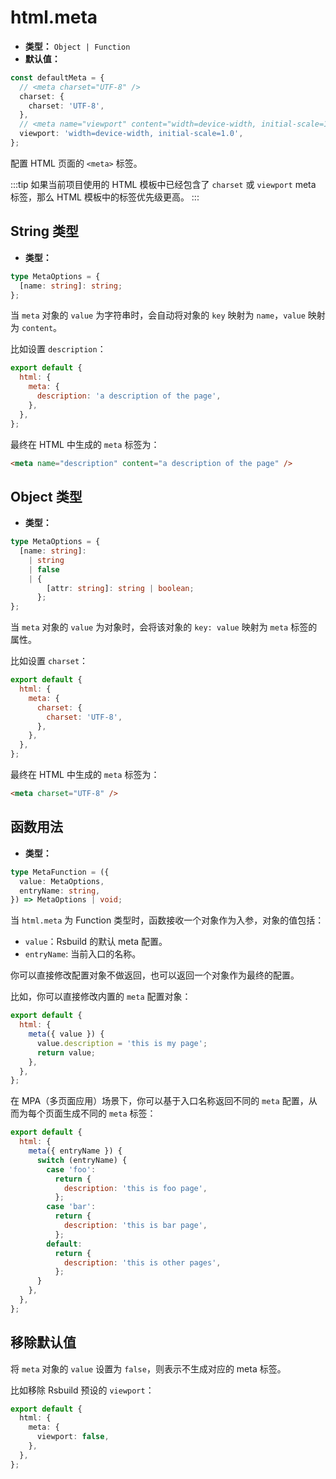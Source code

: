 # html.meta

- **类型：** `Object | Function`
- **默认值：**

```ts
const defaultMeta = {
  // <meta charset="UTF-8" />
  charset: {
    charset: 'UTF-8',
  },
  // <meta name="viewport" content="width=device-width, initial-scale=1.0" />
  viewport: 'width=device-width, initial-scale=1.0',
};
```

配置 HTML 页面的 `<meta>` 标签。

:::tip
如果当前项目使用的 HTML 模板中已经包含了 `charset` 或 `viewport` meta 标签，那么 HTML 模板中的标签优先级更高。
:::

## String 类型

- **类型：**

```ts
type MetaOptions = {
  [name: string]: string;
};
```

当 `meta` 对象的 `value` 为字符串时，会自动将对象的 `key` 映射为 `name`，`value` 映射为 `content`。

比如设置 `description`：

```js
export default {
  html: {
    meta: {
      description: 'a description of the page',
    },
  },
};
```

最终在 HTML 中生成的 `meta` 标签为：

```html
<meta name="description" content="a description of the page" />
```

## Object 类型

- **类型：**

```ts
type MetaOptions = {
  [name: string]:
    | string
    | false
    | {
        [attr: string]: string | boolean;
      };
};
```

当 `meta` 对象的 `value` 为对象时，会将该对象的 `key: value` 映射为 `meta` 标签的属性。

比如设置 `charset`：

```js
export default {
  html: {
    meta: {
      charset: {
        charset: 'UTF-8',
      },
    },
  },
};
```

最终在 HTML 中生成的 `meta` 标签为：

```html
<meta charset="UTF-8" />
```

## 函数用法

- **类型：**

```ts
type MetaFunction = ({
  value: MetaOptions,
  entryName: string,
}) => MetaOptions | void;
```

当 `html.meta` 为 Function 类型时，函数接收一个对象作为入参，对象的值包括：

- `value`：Rsbuild 的默认 meta 配置。
- `entryName`: 当前入口的名称。

你可以直接修改配置对象不做返回，也可以返回一个对象作为最终的配置。

比如，你可以直接修改内置的 `meta` 配置对象：

```js
export default {
  html: {
    meta({ value }) {
      value.description = 'this is my page';
      return value;
    },
  },
};
```

在 MPA（多页面应用）场景下，你可以基于入口名称返回不同的 `meta` 配置，从而为每个页面生成不同的 `meta` 标签：

```js
export default {
  html: {
    meta({ entryName }) {
      switch (entryName) {
        case 'foo':
          return {
            description: 'this is foo page',
          };
        case 'bar':
          return {
            description: 'this is bar page',
          };
        default:
          return {
            description: 'this is other pages',
          };
      }
    },
  },
};
```

## 移除默认值

将 `meta` 对象的 `value` 设置为 `false`，则表示不生成对应的 meta 标签。

比如移除 Rsbuild 预设的 `viewport`：

```ts
export default {
  html: {
    meta: {
      viewport: false,
    },
  },
};
```
